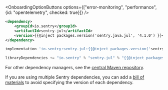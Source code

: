 <OnboardingOptionButtons
  options={["error-monitoring", "performance", {id: "opentelemetry", checked: true}]}
/>

```xml {tabTitle:Maven}
<dependency>
    <groupId>io.sentry</groupId>
    <artifactId>sentry-jul</artifactId>
    <version>{{@inject packages.version('sentry.java.jul', '4.1.0') }}</version>
</dependency>
```

```groovy {tabTitle:Gradle}
implementation 'io.sentry:sentry-jul:{{@inject packages.version('sentry.java.jul', '4.1.0') }}'
```

```scala {tabTitle: SBT}
libraryDependencies += "io.sentry" % "sentry-jul" % "{{@inject packages.version('sentry.java.jul', '4.1.0') }}"
```

For other dependency managers, see the [central Maven repository](https://search.maven.org/artifact/io.sentry/sentry-jul).

<Alert>

If you are using multiple Sentry dependencies, you can add a [bill of materials](/platforms/java/configuration/bill-of-materials) to avoid specifying the version of each dependency.

</Alert>

